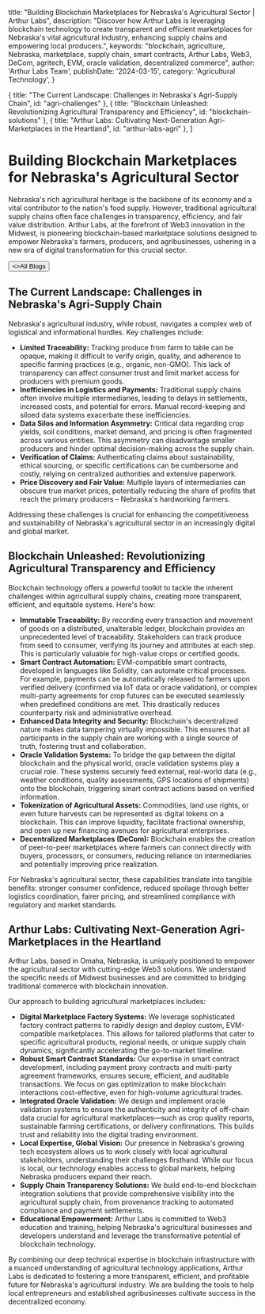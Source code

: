 
  title: "Building Blockchain Marketplaces for Nebraska's Agricultural Sector | Arthur Labs",
  description: "Discover how Arthur Labs is leveraging blockchain technology to create transparent and efficient marketplaces for Nebraska's vital agricultural industry, enhancing supply chains and empowering local producers.",
  keywords: "blockchain, agriculture, Nebraska, marketplace, supply chain, smart contracts, Arthur Labs, Web3, DeCom, agritech, EVM, oracle validation, decentralized commerce",
  author: 'Arthur Labs Team',
  publishDate: '2024-03-15',
  category: 'Agricultural Technology',
}

  { title: "The Current Landscape: Challenges in Nebraska's Agri-Supply Chain", id: "agri-challenges" },
  { title: "Blockchain Unleashed: Revolutionizing Agricultural Transparency and Efficiency", id: "blockchain-solutions" },
  { title: "Arthur Labs: Cultivating Next-Generation Agri-Marketplaces in the Heartland", id: "arthur-labs-agri" },
]

<HeroPattern />

# Building Blockchain Marketplaces for Nebraska's Agricultural Sector

Nebraska's rich agricultural heritage is the backbone of its economy and a vital contributor to the nation's food supply. However, traditional agricultural supply chains often face challenges in transparency, efficiency, and fair value distribution. Arthur Labs, at the forefront of Web3 innovation in the Midwest, is pioneering blockchain-based marketplace solutions designed to empower Nebraska's farmers, producers, and agribusinesses, ushering in a new era of digital transformation for this crucial sector.

<div className="not-prose mt-6 mb-16 flex gap-3">
  <Button href="/blogs" arrow="left">
    <>All Blogs</>
  </Button>
</div>

<h2 id="agri-challenges">The Current Landscape: Challenges in Nebraska's Agri-Supply Chain</h2>

Nebraska's agricultural industry, while robust, navigates a complex web of logistical and informational hurdles. Key challenges include:

*   **Limited Traceability:** Tracking produce from farm to table can be opaque, making it difficult to verify origin, quality, and adherence to specific farming practices (e.g., organic, non-GMO). This lack of transparency can affect consumer trust and limit market access for producers with premium goods.
*   **Inefficiencies in Logistics and Payments:** Traditional supply chains often involve multiple intermediaries, leading to delays in settlements, increased costs, and potential for errors. Manual record-keeping and siloed data systems exacerbate these inefficiencies.
*   **Data Silos and Information Asymmetry:** Critical data regarding crop yields, soil conditions, market demand, and pricing is often fragmented across various entities. This asymmetry can disadvantage smaller producers and hinder optimal decision-making across the supply chain.
*   **Verification of Claims:** Authenticating claims about sustainability, ethical sourcing, or specific certifications can be cumbersome and costly, relying on centralized authorities and extensive paperwork.
*   **Price Discovery and Fair Value:** Multiple layers of intermediaries can obscure true market prices, potentially reducing the share of profits that reach the primary producers – Nebraska's hardworking farmers.

Addressing these challenges is crucial for enhancing the competitiveness and sustainability of Nebraska's agricultural sector in an increasingly digital and global market.

<h2 id="blockchain-solutions">Blockchain Unleashed: Revolutionizing Agricultural Transparency and Efficiency</h2>

Blockchain technology offers a powerful toolkit to tackle the inherent challenges within agricultural supply chains, creating more transparent, efficient, and equitable systems. Here's how:

*   **Immutable Traceability:** By recording every transaction and movement of goods on a distributed, unalterable ledger, blockchain provides an unprecedented level of traceability. Stakeholders can track produce from seed to consumer, verifying its journey and attributes at each step. This is particularly valuable for high-value crops or certified goods.
*   **Smart Contract Automation:** EVM-compatible smart contracts, developed in languages like Solidity, can automate critical processes. For example, payments can be automatically released to farmers upon verified delivery (confirmed via IoT data or oracle validation), or complex multi-party agreements for crop futures can be executed seamlessly when predefined conditions are met. This drastically reduces counterparty risk and administrative overhead.
*   **Enhanced Data Integrity and Security:** Blockchain's decentralized nature makes data tampering virtually impossible. This ensures that all participants in the supply chain are working with a single source of truth, fostering trust and collaboration.
*   **Oracle Validation Systems:** To bridge the gap between the digital blockchain and the physical world, oracle validation systems play a crucial role. These systems securely feed external, real-world data (e.g., weather conditions, quality assessments, GPS locations of shipments) onto the blockchain, triggering smart contract actions based on verified information.
*   **Tokenization of Agricultural Assets:** Commodities, land use rights, or even future harvests can be represented as digital tokens on a blockchain. This can improve liquidity, facilitate fractional ownership, and open up new financing avenues for agricultural enterprises.
*   **Decentralized Marketplaces (DeCom):** Blockchain enables the creation of peer-to-peer marketplaces where farmers can connect directly with buyers, processors, or consumers, reducing reliance on intermediaries and potentially improving price realization.

For Nebraska's agricultural sector, these capabilities translate into tangible benefits: stronger consumer confidence, reduced spoilage through better logistics coordination, fairer pricing, and streamlined compliance with regulatory and market standards.

<h2 id="arthur-labs-agri">Arthur Labs: Cultivating Next-Generation Agri-Marketplaces in the Heartland</h2>

Arthur Labs, based in Omaha, Nebraska, is uniquely positioned to empower the agricultural sector with cutting-edge Web3 solutions. We understand the specific needs of Midwest businesses and are committed to bridging traditional commerce with blockchain innovation.

Our approach to building agricultural marketplaces includes:

*   **Digital Marketplace Factory Systems:** We leverage sophisticated factory contract patterns to rapidly design and deploy custom, EVM-compatible marketplaces. This allows for tailored platforms that cater to specific agricultural products, regional needs, or unique supply chain dynamics, significantly accelerating the go-to-market timeline.
*   **Robust Smart Contract Standards:** Our expertise in smart contract development, including payment proxy contracts and multi-party agreement frameworks, ensures secure, efficient, and auditable transactions. We focus on gas optimization to make blockchain interactions cost-effective, even for high-volume agricultural trades.
*   **Integrated Oracle Validation:** We design and implement oracle validation systems to ensure the authenticity and integrity of off-chain data crucial for agricultural marketplaces—such as crop quality reports, sustainable farming certifications, or delivery confirmations. This builds trust and reliability into the digital trading environment.
*   **Local Expertise, Global Vision:** Our presence in Nebraska's growing tech ecosystem allows us to work closely with local agricultural stakeholders, understanding their challenges firsthand. While our focus is local, our technology enables access to global markets, helping Nebraska producers expand their reach.
*   **Supply Chain Transparency Solutions:** We build end-to-end blockchain integration solutions that provide comprehensive visibility into the agricultural supply chain, from provenance tracking to automated compliance and payment settlements.
*   **Educational Empowerment:** Arthur Labs is committed to Web3 education and training, helping Nebraska's agricultural businesses and developers understand and leverage the transformative potential of blockchain technology.

By combining our deep technical expertise in blockchain infrastructure with a nuanced understanding of agricultural technology applications, Arthur Labs is dedicated to fostering a more transparent, efficient, and profitable future for Nebraska's agricultural industry. We are building the tools to help local entrepreneurs and established agribusinesses cultivate success in the decentralized economy.

<div className="mt-16">
  <Socials />
</div>
